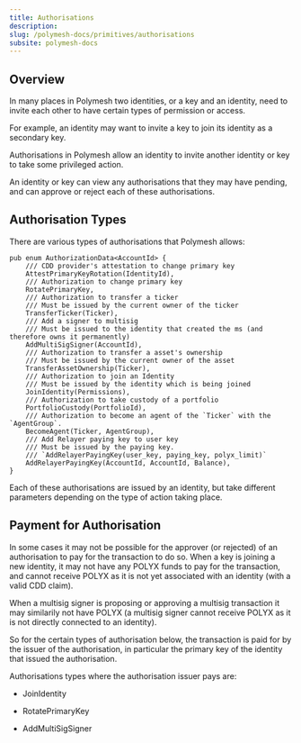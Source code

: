 ```yaml
---
title: Authorisations
description:
slug: /polymesh-docs/primitives/authorisations
subsite: polymesh-docs
---
```


## Overview

In many places in Polymesh two identities, or a key and an identity, need to invite each other to have certain types of permission or access.

For example, an identity may want to invite a key to join its identity as a secondary key.

Authorisations in Polymesh allow an identity to invite another identity or key to take some privileged action.

An identity or key can view any authorisations that they may have pending, and can approve or reject each of these authorisations.

## Authorisation Types

There are various types of authorisations that Polymesh allows:  

```
pub enum AuthorizationData<AccountId> {
    /// CDD provider's attestation to change primary key
    AttestPrimaryKeyRotation(IdentityId),
    /// Authorization to change primary key
    RotatePrimaryKey,
    /// Authorization to transfer a ticker
    /// Must be issued by the current owner of the ticker
    TransferTicker(Ticker),
    /// Add a signer to multisig
    /// Must be issued to the identity that created the ms (and therefore owns it permanently)
    AddMultiSigSigner(AccountId),
    /// Authorization to transfer a asset's ownership
    /// Must be issued by the current owner of the asset
    TransferAssetOwnership(Ticker),
    /// Authorization to join an Identity
    /// Must be issued by the identity which is being joined
    JoinIdentity(Permissions),
    /// Authorization to take custody of a portfolio
    PortfolioCustody(PortfolioId),
    /// Authorization to become an agent of the `Ticker` with the `AgentGroup`.
    BecomeAgent(Ticker, AgentGroup),
    /// Add Relayer paying key to user key
    /// Must be issued by the paying key.
    /// `AddRelayerPayingKey(user_key, paying_key, polyx_limit)`
    AddRelayerPayingKey(AccountId, AccountId, Balance),
}
```

Each of these authorisations are issued by an identity, but take different parameters depending on the type of action taking place.

## Payment for Authorisation

In some cases it may not be possible for the approver (or rejected) of an authorisation to pay for the transaction to do so. When a key is joining a new identity, it may not have any POLYX funds to pay for the transaction, and cannot receive POLYX as it is not yet associated with an identity (with a valid CDD claim).

When a multisig signer is proposing or approving a multisig transaction it may similarily not have POLYX (a multisig signer cannot receive POLYX as it is not directly connected to an identity).

So for the certain types of authorisation below, the transaction is paid for by the issuer of the authorisation, in particular the primary key of the identity that issued the authorisation.

Authorisations types where the authorisation issuer pays are: 

- JoinIdentity

- RotatePrimaryKey

- AddMultiSigSigner